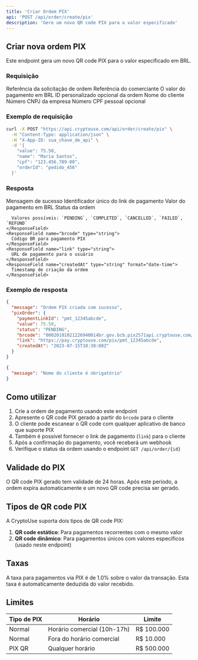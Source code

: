 ```yaml
---
title: 'Criar Ordem PIX'
api: 'POST /api/order/create/pix'
description: 'Gere um novo QR code PIX para o valor especificado'
---
```


## Criar nova ordem PIX

Este endpoint gera um novo QR code PIX para o valor especificado em BRL.

### Requisição

<ParamField body="orderRequest" type="string">
  Referência da solicitação de ordem
</ParamField>

<ParamField body="merchant" type="string">
  Referência do comerciante
</ParamField>

<ParamField body="value" type="number" required>
  O valor do pagamento em BRL
</ParamField>

<ParamField body="orderId" type="string">
  ID personalizado opcional da ordem
</ParamField>

<ParamField body="name" type="string" required>
  Nome do cliente
</ParamField>

<ParamField body="cnpj" type="string">
  Número CNPJ da empresa
</ParamField>

<ParamField body="cpf" type="string">
  Número CPF pessoal opcional
</ParamField>

### Exemplo de requisição

```bash
curl -X POST "https://api.cryptouse.com/api/order/create/pix" \
  -H "Content-Type: application/json" \
  -H "X-App-ID: sua_chave_de_api" \
  -d '{
    "value": 75.50,
    "name": "Maria Santos",
    "cpf": "123.456.789-00",
    "orderId": "pedido_456"
  }'
```

### Resposta

<ResponseField name="message" type="string">
  Mensagem de sucesso
</ResponseField>

<ResponseField name="pixOrder" type="object">
  <Expandable title="Propriedades">
    <ResponseField name="paymentLinkId" type="string">
      Identificador único do link de pagamento
    </ResponseField>
    <ResponseField name="value" type="number">
      Valor do pagamento em BRL
    </ResponseField>
    <ResponseField name="status" type="string">
      Status da ordem
      
      Valores possíveis: `PENDING`, `COMPLETED`, `CANCELLED`, `FAILED`, `REFUND`
    </ResponseField>
    <ResponseField name="brcode" type="string">
      Código BR para pagamento PIX
    </ResponseField>
    <ResponseField name="link" type="string">
      URL de pagamento para o usuário
    </ResponseField>
    <ResponseField name="createdAt" type="string" format="date-time">
      Timestamp de criação da ordem
    </ResponseField>
  </Expandable>
</ResponseField>

### Exemplo de resposta

<CodeGroup>

```json Sucesso (200)
{
  "message": "Ordem PIX criada com sucesso",
  "pixOrder": {
    "paymentLinkId": "pmt_12345abcde",
    "value": 75.50,
    "status": "PENDING",
    "brcode": "00020101021226940014br.gov.bcb.pix2571api.cryptouse.com/pix/pmt_12345abcde5204000053039865802BR5925CRYPTOUSE PAGAMENTOS SA6009SAO PAULO62070503***63047D37",
    "link": "https://pay.cryptouse.com/pix/pmt_12345abcde",
    "createdAt": "2023-07-15T10:30:00Z"
  }
}
```

```json Requisição inválida (400)
{
  "message": "Nome do cliente é obrigatório"
}
```

</CodeGroup>

## Como utilizar

1. Crie a ordem de pagamento usando este endpoint
2. Apresente o QR code PIX gerado a partir do `brcode` para o cliente
3. O cliente pode escanear o QR code com qualquer aplicativo de banco que suporte PIX
4. Também é possível fornecer o link de pagamento (`link`) para o cliente
5. Após a confirmação do pagamento, você receberá um webhook
6. Verifique o status da ordem usando o endpoint `GET /api/order/{id}`

## Validade do PIX

O QR code PIX gerado tem validade de 24 horas. Após este período, a ordem expira automaticamente e um novo QR code precisa ser gerado.

## Tipos de QR code PIX

A CryptoUse suporta dois tipos de QR code PIX:

1. **QR code estático**: Para pagamentos recorrentes com o mesmo valor
2. **QR code dinâmico**: Para pagamentos únicos com valores específicos (usado neste endpoint)

## Taxas

A taxa para pagamentos via PIX é de 1.0% sobre o valor da transação. Esta taxa é automaticamente deduzida do valor recebido.

## Limites

| Tipo de PIX | Horário | Limite |
|-------------|---------|--------|
| Normal | Horário comercial (10h-17h) | R$ 100.000 |
| Normal | Fora do horário comercial | R$ 10.000 |
| PIX QR | Qualquer horário | R$ 500.000 | 